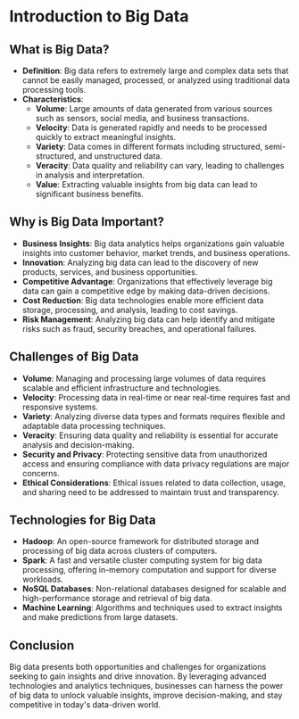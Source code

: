 # Introduction to Big Data

## What is Big Data?

- **Definition**: Big data refers to extremely large and complex data sets that cannot be easily managed, processed, or analyzed using traditional data processing tools.
- **Characteristics**:
  - **Volume**: Large amounts of data generated from various sources such as sensors, social media, and business transactions.
  - **Velocity**: Data is generated rapidly and needs to be processed quickly to extract meaningful insights.
  - **Variety**: Data comes in different formats including structured, semi-structured, and unstructured data.
  - **Veracity**: Data quality and reliability can vary, leading to challenges in analysis and interpretation.
  - **Value**: Extracting valuable insights from big data can lead to significant business benefits.

## Why is Big Data Important?

- **Business Insights**: Big data analytics helps organizations gain valuable insights into customer behavior, market trends, and business operations.
- **Innovation**: Analyzing big data can lead to the discovery of new products, services, and business opportunities.
- **Competitive Advantage**: Organizations that effectively leverage big data can gain a competitive edge by making data-driven decisions.
- **Cost Reduction**: Big data technologies enable more efficient data storage, processing, and analysis, leading to cost savings.
- **Risk Management**: Analyzing big data can help identify and mitigate risks such as fraud, security breaches, and operational failures.

## Challenges of Big Data

- **Volume**: Managing and processing large volumes of data requires scalable and efficient infrastructure and technologies.
- **Velocity**: Processing data in real-time or near real-time requires fast and responsive systems.
- **Variety**: Analyzing diverse data types and formats requires flexible and adaptable data processing techniques.
- **Veracity**: Ensuring data quality and reliability is essential for accurate analysis and decision-making.
- **Security and Privacy**: Protecting sensitive data from unauthorized access and ensuring compliance with data privacy regulations are major concerns.
- **Ethical Considerations**: Ethical issues related to data collection, usage, and sharing need to be addressed to maintain trust and transparency.

## Technologies for Big Data

- **Hadoop**: An open-source framework for distributed storage and processing of big data across clusters of computers.
- **Spark**: A fast and versatile cluster computing system for big data processing, offering in-memory computation and support for diverse workloads.
- **NoSQL Databases**: Non-relational databases designed for scalable and high-performance storage and retrieval of big data.
- **Machine Learning**: Algorithms and techniques used to extract insights and make predictions from large datasets.

## Conclusion

Big data presents both opportunities and challenges for organizations seeking to gain insights and drive innovation. By leveraging advanced technologies and analytics techniques, businesses can harness the power of big data to unlock valuable insights, improve decision-making, and stay competitive in today's data-driven world.